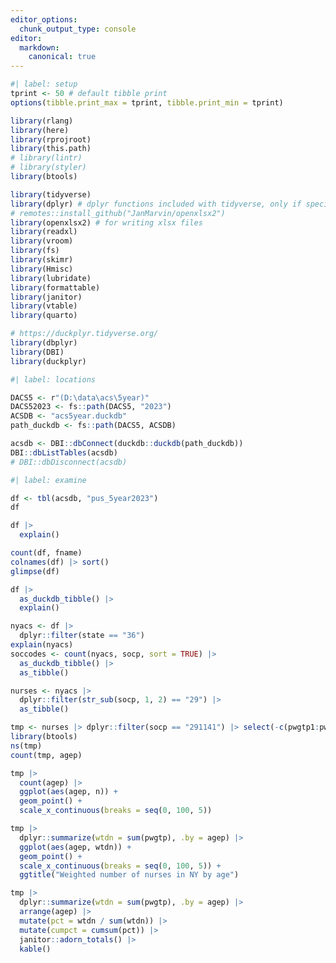 ```yaml
---
editor_options: 
  chunk_output_type: console
editor:
  markdown:
    canonical: true  
---
```


```r
#| label: setup
tprint <- 50 # default tibble print
options(tibble.print_max = tprint, tibble.print_min = tprint)

library(rlang)
library(here)
library(rprojroot)
library(this.path)
# library(lintr)
# library(styler)
library(btools)

library(tidyverse)
library(dplyr) # dplyr functions included with tidyverse, only if specifically loaded elsewhere
# remotes::install_github("JanMarvin/openxlsx2")
library(openxlsx2) # for writing xlsx files
library(readxl)
library(vroom)
library(fs)
library(skimr)
library(Hmisc)
library(lubridate)
library(formattable)
library(janitor)
library(vtable)
library(quarto)

# https://duckplyr.tidyverse.org/
library(dbplyr)
library(DBI)
library(duckplyr)

```

```r
#| label: locations

DACS5 <- r"(D:\data\acs\5year)"
DACS52023 <- fs::path(DACS5, "2023")
ACSDB <- "acs5year.duckdb"
path_duckdb <- fs::path(DACS5, ACSDB)

```


```r
acsdb <- DBI::dbConnect(duckdb::duckdb(path_duckdb))
DBI::dbListTables(acsdb)
# DBI::dbDisconnect(acsdb)
```

```r
#| label: examine

df <- tbl(acsdb, "pus_5year2023")
df

df |>
  explain()

count(df, fname)
colnames(df) |> sort()
glimpse(df)

df |>
  as_duckdb_tibble() |>
  explain()

nyacs <- df |>
  dplyr::filter(state == "36")
explain(nyacs)
soccodes <- count(nyacs, socp, sort = TRUE) |>
  as_duckdb_tibble() |>
  as_tibble()

nurses <- nyacs |>
  dplyr::filter(str_sub(socp, 1, 2) == "29") |>
  as_tibble()

tmp <- nurses |> dplyr::filter(socp == "291141") |> select(-c(pwgtp1:pwgtp80))
library(btools)
ns(tmp)
count(tmp, agep)

tmp |>
  count(agep) |>
  ggplot(aes(agep, n)) +
  geom_point() +
  scale_x_continuous(breaks = seq(0, 100, 5))

tmp |>
  dplyr::summarize(wtdn = sum(pwgtp), .by = agep) |>
  ggplot(aes(agep, wtdn)) +
  geom_point() +
  scale_x_continuous(breaks = seq(0, 100, 5)) +
  ggtitle("Weighted number of nurses in NY by age")

tmp |>
  dplyr::summarize(wtdn = sum(pwgtp), .by = agep) |>
  arrange(agep) |>
  mutate(pct = wtdn / sum(wtdn)) |>
  mutate(cumpct = cumsum(pct)) |>
  janitor::adorn_totals() |>
  kable()

```